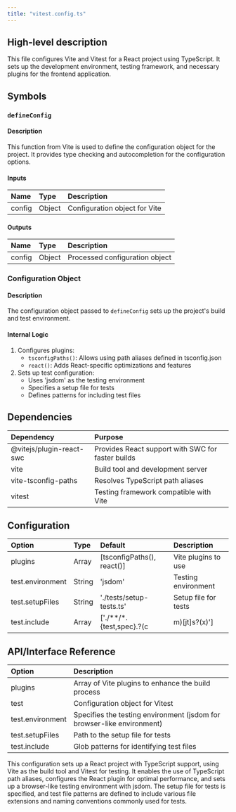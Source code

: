 ```yaml
---
title: "vitest.config.ts"
---
```


## High-level description
This file configures Vite and Vitest for a React project using TypeScript. It sets up the development environment, testing framework, and necessary plugins for the frontend application.

## Symbols

### `defineConfig`
#### Description
This function from Vite is used to define the configuration object for the project. It provides type checking and autocompletion for the configuration options.

#### Inputs
| Name | Type | Description |
|:-----|:-----|:------------|
| config | Object | Configuration object for Vite |

#### Outputs
| Name | Type | Description |
|:-----|:-----|:------------|
| config | Object | Processed configuration object |

### Configuration Object
#### Description
The configuration object passed to `defineConfig` sets up the project's build and test environment.

#### Internal Logic
1. Configures plugins:
   - `tsconfigPaths()`: Allows using path aliases defined in tsconfig.json
   - `react()`: Adds React-specific optimizations and features
2. Sets up test configuration:
   - Uses 'jsdom' as the testing environment
   - Specifies a setup file for tests
   - Defines patterns for including test files

## Dependencies
| Dependency | Purpose |
|:-----------|:--------|
| @vitejs/plugin-react-swc | Provides React support with SWC for faster builds |
| vite | Build tool and development server |
| vite-tsconfig-paths | Resolves TypeScript path aliases |
| vitest | Testing framework compatible with Vite |

## Configuration
| Option | Type | Default | Description |
|:-------|:-----|:--------|:------------|
| plugins | Array | [tsconfigPaths(), react()] | Vite plugins to use |
| test.environment | String | 'jsdom' | Testing environment |
| test.setupFiles | String | './tests/setup-tests.ts' | Setup file for tests |
| test.include | Array | ['./**/*.{test,spec}.?(c|m)[jt]s?(x)'] | Patterns for test files |

## API/Interface Reference
| Option | Description |
|:-------|:------------|
| plugins | Array of Vite plugins to enhance the build process |
| test | Configuration object for Vitest |
| test.environment | Specifies the testing environment (jsdom for browser-like environment) |
| test.setupFiles | Path to the setup file for tests |
| test.include | Glob patterns for identifying test files |

This configuration sets up a React project with TypeScript support, using Vite as the build tool and Vitest for testing. It enables the use of TypeScript path aliases, configures the React plugin for optimal performance, and sets up a browser-like testing environment with jsdom. The setup file for tests is specified, and test file patterns are defined to include various file extensions and naming conventions commonly used for tests.